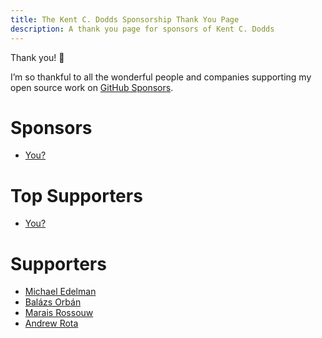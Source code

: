 ```yaml
---
title: The Kent C. Dodds Sponsorship Thank You Page
description: A thank you page for sponsors of Kent C. Dodds
---
```


Thank you! 💖

I’m so thankful to all the wonderful people and companies supporting my open
source work on
[GitHub Sponsors](https://github.com/users/kentcdodds/sponsorship).

# Sponsors

- [You?](https://github.com/users/kentcdodds/sponsorship)

# Top Supporters

- [You?](https://github.com/users/kentcdodds/sponsorship)

# Supporters

- [Michael Edelman](https://github.com/medelman17)
- [Balázs Orbán](https://github.com/balazsorban44)
- [Marais Rossouw](https://github.com/maraisr)
- [Andrew Rota](https://github.com/andrewrota)
